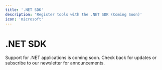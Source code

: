 ```yaml
---
title: '.NET SDK'
description: 'Register tools with the .NET SDK (Coming Soon)'
icon: 'microsoft'
---
```


# .NET SDK

Support for .NET applications is coming soon. Check back for updates or subscribe to our newsletter for announcements. 